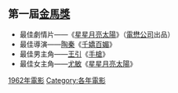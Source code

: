 {{YearTopicTOC|1962|电影}}
== 第一屆[[金馬獎|金馬獎]] ==
* 最佳劇情片——《[[星星月亮太陽_(1961年電影)|星星月亮太陽]]》（[[電懋公司|電懋公司]]出品）
* 最佳導演——[[陶秦|陶秦]]《[[千嬌百媚|千嬌百媚]]》
* 最佳男主角——[[王引|王引]]《[[手槍_(1962年電影)|手槍]]》
* 最佳女主角——[[尤敏|尤敏]]《[[星星月亮太陽_(1961年電影)|星星月亮太陽]]》

[[Category:1962年電影|]]
[[Category:各年電影|Category:各年電影]]